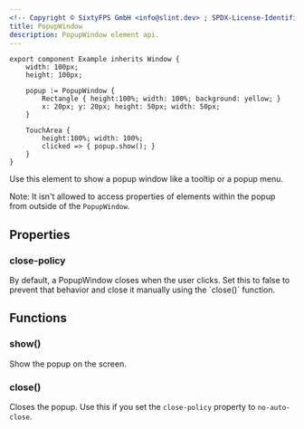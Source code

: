 ```yaml
---
<!-- Copyright © SixtyFPS GmbH <info@slint.dev> ; SPDX-License-Identifier: MIT -->
title: PopupWindow
description: PopupWindow element api.
---
```



```slint playground
export component Example inherits Window {
    width: 100px;
    height: 100px;

    popup := PopupWindow {
        Rectangle { height:100%; width: 100%; background: yellow; }
        x: 20px; y: 20px; height: 50px; width: 50px;
    }

    TouchArea {
        height:100%; width: 100%;
        clicked => { popup.show(); }
    }
}
```

Use this element to show a popup window like a tooltip or a popup menu.

Note: It isn't allowed to access properties of elements within the popup from outside of the `PopupWindow`.

## Properties

### close-policy
<SlintProperty propName="close-policy" typeName="PopupClosePolicy"/>
By default, a PopupWindow closes when the user clicks. Set this to false to prevent that behavior and close it manually using the `close()` function.

## Functions

### show()
Show the popup on the screen.

### close()
Closes the popup. Use this if you set the `close-policy` property to `no-auto-close`.
